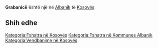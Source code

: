{{Fshat në 
 | Emri                = Grabanicë
 | EmriAlt                = 
 | NAME_SHORT_FORM=      
 | NAME_GENERIC=      
 | NAME_SORT_NAME_RO=      GRABANICE
 | FULL_NAME_RO = Grabanicë
 | FULL_NAME_ND_RO=Grabanice
 | SORT_NAME_RG=GRABANICE
 | FULL_NAME_RG=Grabanicë
 | FULL_NAME_ND_RG=Grabanice
 | SRP_NAME_SHORT_FORM=      
 | SRP_NAME_GENERIC=      
 | SRP_NAME_SORT_NAME_RO=      
 | SRP_FULL_NAME_RO = 
 | SRP_FULL_NAME_ND_RO=
 | SRP_SORT_NAME_RG=
 | SRP_FULL_NAME_RG=
 | SRP_FULL_NAME_ND_RG=
 | Emri (Rasa dhanore) = 
 | Figura              = 
 | Shteti              = Kosovo
 | Komuna              = Albanik
 | Kodi postar         = 
 | Sipërfaqja          = 

 | Popullsia           = 

 | Regj. i popullsisë  = 
 | Dend. e popullsisë  = 
 | Faqja zyrtare       = 
 <!--- Koordinatat ----> 
 | Gjerësia            = 42.586944
 | Gjatësia            = 20.535556
 | Lartësia            = 
}}
'''Grabanicë''' është një [[]] në [[Albanik]] të [[Kosovës]].

<!-- == Gjeografia == -->
<!-- == Historia == -->
<!-- == Demografia == -->
== Shih edhe ==
{{Komuna Albanik}}
{{Kosovo-Administrata-Cung}}

[[Kategoria:Fshatra në Kosovës]]
[[Kategoria:Fshatra në Kommunes Albanik]]
[[Kategoria:Vendbanime në Kosovës]]